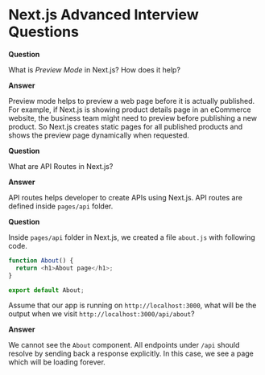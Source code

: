 

<Layout>
<SEO title="Next.js Advanced Interview Questions" />
<JSLayout>

# Next.js Advanced Interview Questions

**Question**

What is _Preview Mode_ in Next.js? How does it help?

**Answer**

Preview mode helps to preview a web page before it is actually published. For example, if Next.js is showing product details page in an eCommerce website, the business team might need to preview before publishing a new product. So Next.js creates static pages for all published products and shows the preview page dynamically when requested.

**Question**

What are API Routes in Next.js?

**Answer**

API routes helps developer to create APIs using Next.js. API routes are defined inside `pages/api` folder.

**Question**

Inside `pages/api` folder in Next.js, we created a file `about.js` with following code.

```javascript
function About() {
  return <h1>About page</h1>;
}

export default About;
```

Assume that our app is running on `http://localhost:3000`, what will be the output when we visit `http://localhost:3000/api/about`?

**Answer**

We cannot see the `About` component. All endpoints under `/api` should resolve by sending back a response explicitly. In this case, we see a page which will be loading forever.

</JSLayout>
</Layout>
